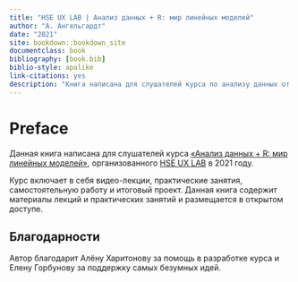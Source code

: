 ```yaml
--- 
title: "HSE UX LAB | Анализ данных + R: мир линейных моделей"
author: "А. Ангельгардт"
date: "2021"
site: bookdown::bookdown_site
documentclass: book
bibliography: [book.bib]
biblio-style: apalike
link-citations: yes
description: "Книга написана для слушателей курса по анализу данных от HSE UX LAB"
---
```


# Preface {-}
Данная книга написана для слушателей курса [«Анализ данных + R: мир линейных моделей»](https://sites.google.com/view/hse-ux-lab-andan-course), организованного [HSE UX LAB](https://social.hse.ru/cognus) в 2021 году.

Курс включает в себя видео-лекции, практические занятия, самостоятельную работу и итоговый проект. Данная книга содержит материалы лекций и практических занятий и размещается в открытом доступе.

## Благодарности {-}
Автор благодарит Алёну Харитонову за помощь в разработке курса и Елену Горбунову за поддержку самых безумных идей.
